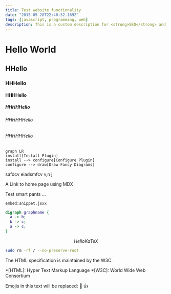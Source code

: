 ```yaml
---
title: Test website functionality
date: "2015-05-28T22:40:32.169Z"
tags: [javascript, programming, web]
description: This is a custom description for <strong>SEO</strong> and Open Graph purposes, rather than the default generated excerpt. Simply add a description field to the frontmatter.
---
```


# Hello World
## HHello
### HHHello
#### HHHHello
##### HHHHHello
###### HHHHHHello

###### HHHHHHello

```mermaid
graph LR
install[Install Plugin]
install --> configure[Configure Plugin]
configure --> draw[Draw Fancy Diagrams]
```

safdcv  eiadsmfcv v,n j

<Link to="/">A Link to home page using MDX</Link>

Test smart pants ...

`embed:snippet.jsxx`

```dot
digraph graphname {
  a -> b;
  b -> c;
  a -> c;
}
```

$$
Hello KaTeX
$$

```bash
sudo rm -rf / --no-preserve-root
```

The HTML specification
is maintained by the W3C.

*[HTML]: Hyper Text Markup Language
*[W3C]:  World Wide Web Consortium

Emojis in this text will be replaced: :dog: :+1:
